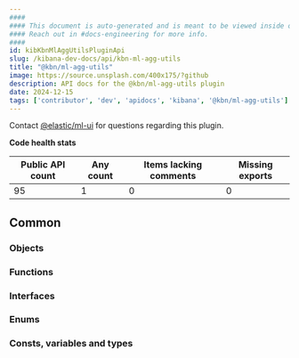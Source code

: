 ```yaml
---
####
#### This document is auto-generated and is meant to be viewed inside our experimental, new docs system.
#### Reach out in #docs-engineering for more info.
####
id: kibKbnMlAggUtilsPluginApi
slug: /kibana-dev-docs/api/kbn-ml-agg-utils
title: "@kbn/ml-agg-utils"
image: https://source.unsplash.com/400x175/?github
description: API docs for the @kbn/ml-agg-utils plugin
date: 2024-12-15
tags: ['contributor', 'dev', 'apidocs', 'kibana', '@kbn/ml-agg-utils']
---
```




Contact [@elastic/ml-ui](https://github.com/orgs/elastic/teams/ml-ui) for questions regarding this plugin.

**Code health stats**

| Public API count  | Any count | Items lacking comments | Missing exports |
|-------------------|-----------|------------------------|-----------------|
| 95 | 1 | 0 | 0 |

## Common

### Objects
<DocDefinitionList data={kbnMlAggUtilsObj.common.objects}/>

### Functions
<DocDefinitionList data={kbnMlAggUtilsObj.common.functions}/>

### Interfaces
<DocDefinitionList data={kbnMlAggUtilsObj.common.interfaces}/>

### Enums
<DocDefinitionList data={kbnMlAggUtilsObj.common.enums}/>

### Consts, variables and types
<DocDefinitionList data={kbnMlAggUtilsObj.common.misc}/>

